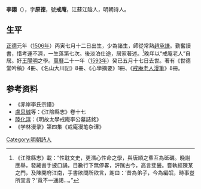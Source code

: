 {{Otheruses|other=名为李原德的其他人物|李原德}}
{{Otheruses|other=名为李戒庵的其他人物|李戒庵}}

'''李詡'''（{{bd|1506年||1593年}}），字'''原德'''，號'''戒庵'''，江蘇江陰人，明朝诗人。

== 生平 ==
[[正德_(明朝)|正德]]元年（[[1506年|1506年]]）丙寅七月十二日出生，少為諸生，師從常熟[[趙承謙|趙承謙]]。勤奮讀書，惜考運不濟，一生落第七次。後淡泊仕途，居家著述。<ref>《江陰縣志》載：“性耽文史，更潛心性命之學，與唐順之輩互為砥礪。晚謝應舉，發藏書手披口誦，目數行下無停畧，評隲古今，高言斐舋。嘗執經陳某之門，及陳開府江南，手書欲問所欲言，謝曰：‘昔為弟子，今為編氓，時事豈所宜言？’竟不一通謁…。”</ref>晚年以“戒庵老人”自居。好[[王陽明|王陽明]]之學。[[萬曆|萬曆]]二十一年（[[1593年|1593年]]）癸已五月十七日去世。著有《世德堂吟稿》4冊、《名山大川記》8冊、《心學摘要》1冊、《[[戒庵老人漫筆|戒庵老人漫筆]]》8冊。

== 参考资料 ==
{{reflist}}
* 《赤岸李氏宗譜》
* [[盧思誠|盧思誠]]等：《江陰縣志》卷十七
* [[陸化淳|陸化淳]]：《明故太學戒庵李公墓誌銘》
* 《学林漫录》第四集《戒庵漫笔杂谭》

{{Authority control}}

{{DEFAULTSORT:}}
[[Category:明朝詩人|Category:明朝詩人]]